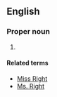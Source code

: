 ==English==
{{wikipedia|lang=en}}

===Proper noun===
{{en-proper noun|head=[[Mr|Mr.]] [[right|Right]]}}
# {{alternative form of|Mister Right|lang=en}}

====Related terms====
* [[Miss Right]]
* [[Ms. Right]]